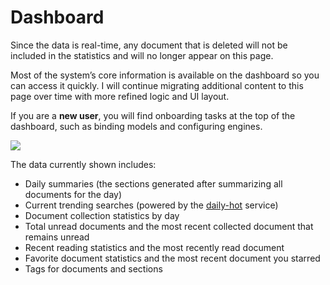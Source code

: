 
# Dashboard

<Callout>
Since the data is real-time, any document that is deleted will not be included in the statistics and will no longer appear on this page.
</Callout>

Most of the system’s core information is available on the dashboard so you can access it quickly. I will continue migrating additional content to this page over time with more refined logic and UI layout.

If you are a **new user**, you will find onboarding tasks at the top of the dashboard, such as binding models and configuring engines.

![](https://qingyon-revornix-public.oss-cn-beijing.aliyuncs.com/images/20251011141251012.png)

The data currently shown includes:

- Daily summaries (the sections generated after summarizing all documents for the day)
- Current trending searches (powered by the [daily-hot](./hot-search) service)
- Document collection statistics by day
- Total unread documents and the most recent collected document that remains unread
- Recent reading statistics and the most recently read document
- Favorite document statistics and the most recent document you starred
- Tags for documents and sections
